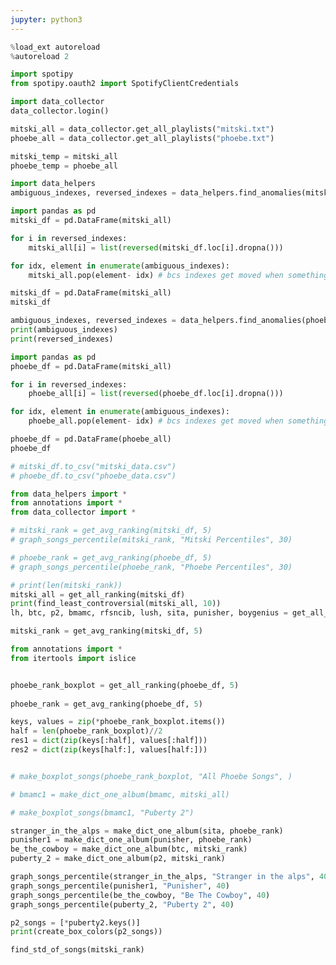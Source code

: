 ```yaml
---
jupyter: python3
---
```


```python
%load_ext autoreload
%autoreload 2
```

```python
import spotipy
from spotipy.oauth2 import SpotifyClientCredentials
```

```python
import data_collector
data_collector.login()
```

```python
mitski_all = data_collector.get_all_playlists("mitski.txt")
phoebe_all = data_collector.get_all_playlists("phoebe.txt")
```

```python
mitski_temp = mitski_all
phoebe_temp = phoebe_all
```

```python
import data_helpers
ambiguous_indexes, reversed_indexes = data_helpers.find_anomalies(mitski_all, 0, 2)
```

```python
import pandas as pd
mitski_df = pd.DataFrame(mitski_all)

for i in reversed_indexes:
    mitski_all[i] = list(reversed(mitski_df.loc[i].dropna()))

for idx, element in enumerate(ambiguous_indexes):
    mitski_all.pop(element- idx) # bcs indexes get moved when something is popped

mitski_df = pd.DataFrame(mitski_all)
mitski_df
```

```python
ambiguous_indexes, reversed_indexes = data_helpers.find_anomalies(phoebe_all, 6, 2)
print(ambiguous_indexes)
print(reversed_indexes)
```

```python
import pandas as pd
phoebe_df = pd.DataFrame(mitski_all)

for i in reversed_indexes:
    phoebe_all[i] = list(reversed(phoebe_df.loc[i].dropna()))

for idx, element in enumerate(ambiguous_indexes):
    phoebe_all.pop(element- idx) # bcs indexes get moved when something is popped

phoebe_df = pd.DataFrame(phoebe_all)
phoebe_df
```

```python
# mitski_df.to_csv("mitski_data.csv")
# phoebe_df.to_csv("phoebe_data.csv")
```

```python
from data_helpers import *
from annotations import *
from data_collector import *

# mitski_rank = get_avg_ranking(mitski_df, 5)
# graph_songs_percentile(mitski_rank, "Mitski Percentiles", 30)

# phoebe_rank = get_avg_ranking(phoebe_df, 5)
# graph_songs_percentile(phoebe_rank, "Phoebe Percentiles", 30)

# print(len(mitski_rank))
mitski_all = get_all_ranking(mitski_df)
print(find_least_controversial(mitski_all, 10))
lh, btc, p2, bmamc, rfsncib, lush, sita, punisher, boygenius = get_all_albums()

mitski_rank = get_avg_ranking(mitski_df, 5)
```

```python
from annotations import *
from itertools import islice


phoebe_rank_boxplot = get_all_ranking(phoebe_df, 5)
 
phoebe_rank = get_avg_ranking(phoebe_df, 5)

keys, values = zip(*phoebe_rank_boxplot.items())
half = len(phoebe_rank_boxplot)//2
res1 = dict(zip(keys[:half], values[:half]))
res2 = dict(zip(keys[half:], values[half:]))


# make_boxplot_songs(phoebe_rank_boxplot, "All Phoebe Songs", )

# bmamc1 = make_dict_one_album(bmamc, mitski_all)

# make_boxplot_songs(bmamc1, "Puberty 2")

stranger_in_the_alps = make_dict_one_album(sita, phoebe_rank)
punisher1 = make_dict_one_album(punisher, phoebe_rank)
be_the_cowboy = make_dict_one_album(btc, mitski_rank)
puberty_2 = make_dict_one_album(p2, mitski_rank)

graph_songs_percentile(stranger_in_the_alps, "Stranger in the alps", 40)
graph_songs_percentile(punisher1, "Punisher", 40)
graph_songs_percentile(be_the_cowboy, "Be The Cowboy", 40)
graph_songs_percentile(puberty_2, "Puberty 2", 40)
```

```python
p2_songs = [*puberty2.keys()]
print(create_box_colors(p2_songs))

find_std_of_songs(mitski_rank)
```


